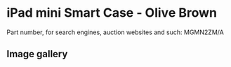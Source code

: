 # iPad mini Smart Case - Olive Brown

Part number, for search engines, auction websites and such: MGMN2ZM/A

## Image gallery

<div style={{ width: "768px" }}>
  <GalleryComponent
    images={[
      {
        original: "/everysource/MGMN2",
        thumbnail: "/everypreview/MGMN2",
      },
      {
        original: "/everysource/MGMN2_AV1_GOLD",
        thumbnail: "/everypreview/MGMN2_AV1_GOLD",
      },
      {
        original: "/everysource/MGMN2_AV1_SILVER",
        thumbnail: "/everypreview/MGMN2_AV1_SILVER",
      },
      {
        original: "/everysource/MGMN2_AV1_SPACE_GRAY",
        thumbnail: "/everypreview/MGMN2_AV1_SPACE_GRAY",
      },
      {
        original: "/everysource/MGMN2_AV2",
        thumbnail: "/everypreview/MGMN2_AV2",
      },
      {
        original: "/everysource/MGMN2_AV3",
        thumbnail: "/everypreview/MGMN2_AV3",
      },
      {
        original: "/everysource/MGMN2_AV4",
        thumbnail: "/everypreview/MGMN2_AV4",
      },
      {
        original: "/everysource/MGMN2_AV5",
        thumbnail: "/everypreview/MGMN2_AV5",
      },
      {
        original: "/everysource/MGMN2_AV6",
        thumbnail: "/everypreview/MGMN2_AV6",
      }
    ]}
  />
</div>